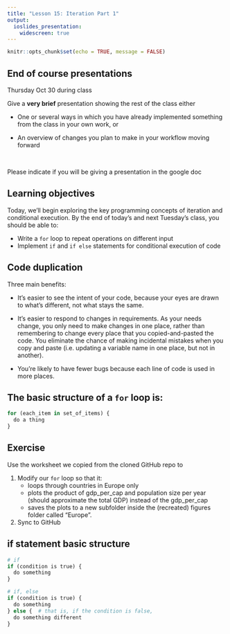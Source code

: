 ```yaml
---
title: "Lesson 15: Iteration Part 1"
output:
  ioslides_presentation:
    widescreen: true
---
```


```r
knitr::opts_chunk$set(echo = TRUE, message = FALSE)

```


## End of course presentations

Thursday Oct 30 during class

Give a **very brief** presentation showing the rest of the class either

* One or several ways in which you have already implemented something from the class in your own work, or

* An overview of changes you plan to make in your workflow moving forward

<br>

Please indicate if you will be giving a presentation in the google doc







## Learning objectives 

Today, we'll begin exploring the key programming concepts of iteration and conditional execution. By the end of today's and next Tuesday's class, you should be able to:

* Write a `for` loop to repeat operations on different input
* Implement `if` and `if else` statements for conditional execution of code



## Code duplication

Three main benefits:

* It’s easier to see the intent of your code, because your eyes are drawn to what’s different, not what stays the same.

* It’s easier to respond to changes in requirements. As your needs change, you only need to make changes in one place, rather than remembering to change every place that you copied-and-pasted the code. You eliminate the chance of making incidental mistakes when you copy and paste (i.e. updating a variable name in one place, but not in another).

* You’re likely to have fewer bugs because each line of code is used in more places.


## The basic structure of a `for` loop is:

```r
for (each_item in set_of_items) {
  do a thing
}
```


## Exercise

Use the worksheet we copied from the cloned GitHub repo to

1. Modify our `for` loop so that it: 
    - loops through countries in Europe only
    - plots the product of gdp_per_cap and population size per year (should approximate the total GDP) instead of the gdp_per_cap
    - saves the plots to a new subfolder inside the (recreated) figures folder called "Europe".
1. Sync to GitHub




## if statement basic structure

```r
# if
if (condition is true) {
  do something
}

# if, else
if (condition is true) {
  do something
} else {  # that is, if the condition is false,
  do something different
}
```

